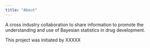```yaml
---
title: "About"
---
```


A cross industry collaboration to share information to promote the understanding and use of Bayesian statistics
in drug development.

This project was initiated by XXXXX

